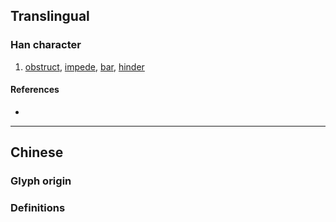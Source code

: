 {{also|攔}}
{{character info}}
==Translingual==

===Han character===
{{Han char|rn=64|rad=手|as=05|sn=8|four=|canj=QTMM|ids=⿰扌兰}}

# [[obstruct]], [[impede]], [[bar]], [[hinder]]

====References====
* {{Han ref|kx=0427.161|hdz=31858.010|uh=62E6|ud=25318}}

----

==Chinese==

===Glyph origin===
{{Han simp|攔|f=闌|t=兰}}

===Definitions===
{{zh-see|攔}}